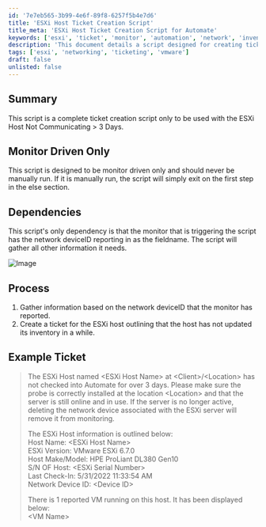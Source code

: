 ```yaml
---
id: '7e7eb565-3b99-4e6f-89f8-6257f5b4e7d6'
title: 'ESXi Host Ticket Creation Script'
title_meta: 'ESXi Host Ticket Creation Script for Automate'
keywords: ['esxi', 'ticket', 'monitor', 'automation', 'network', 'inventory']
description: 'This document details a script designed for creating tickets related to ESXi hosts that have not communicated for over 3 days. The script is monitor-driven, ensuring it runs automatically based on specific conditions and gathers necessary information to create a detailed ticket for IT support.'
tags: ['esxi', 'networking', 'ticketing', 'vmware']
draft: false
unlisted: false
---
```

## Summary

This script is a complete ticket creation script only to be used with the ESXi Host Not Communicating > 3 Days.

## Monitor Driven Only

This script is designed to be monitor driven only and should never be manually run. If it is manually run, the script will simply exit on the first step in the else section.

## Dependencies

This script's only dependency is that the monitor that is triggering the script has the network deviceID reporting in as the fieldname. The script will gather all other information it needs.

![Image](../../../static/img/Ticket-Creation---ESXi-Not-Communicating/image_1.png)

## Process

1. Gather information based on the network deviceID that the monitor has reported.
2. Create a ticket for the ESXi host outlining that the host has not updated its inventory in a while.

## Example Ticket

> The ESXi Host named \<ESXi Host Name> at \<Client>/\<Location> has not checked into Automate for over 3 days. Please make sure the probe is correctly installed at the location \<Location> and that the server is still online and in use. If the server is no longer active, deleting the network device associated with the ESXi server will remove it from monitoring.
>
> The ESXi Host information is outlined below:  
> Host Name: \<ESXi Host Name>  
> ESXi Version: VMware ESXi 6.7.0  
> Host Make/Model: HPE ProLiant DL380 Gen10  
> S/N OF Host: \<ESXi Serial Number>  
> Last Check-In: 5/31/2022 11:33:54 AM  
> Network Device ID: \<Device ID>
>
> There is 1 reported VM running on this host. It has been displayed below:  
> \<VM Name>











